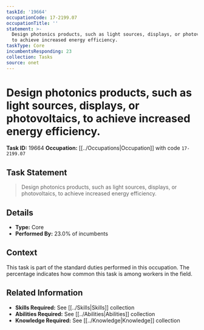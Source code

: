 ```yaml
---
taskId: '19664'
occupationCode: 17-2199.07
occupationTitle: ''
statement: >-
  Design photonics products, such as light sources, displays, or photovoltaics,
  to achieve increased energy efficiency.
taskType: Core
incumbentsResponding: 23
collection: Tasks
source: onet
---
```

# Design photonics products, such as light sources, displays, or photovoltaics, to achieve increased energy efficiency.

**Task ID:** 19664
**Occupation:** [[../Occupations|Occupation]] with code `17-2199.07`

## Task Statement

> Design photonics products, such as light sources, displays, or photovoltaics, to achieve increased energy efficiency.

## Details

- **Type:** Core
- **Performed By:** 23.0% of incumbents

## Context

This task is part of the standard duties performed in this occupation. The percentage indicates how common this task is among workers in the field.

## Related Information

- **Skills Required:** See [[../Skills|Skills]] collection
- **Abilities Required:** See [[../Abilities|Abilities]] collection
- **Knowledge Required:** See [[../Knowledge|Knowledge]] collection
